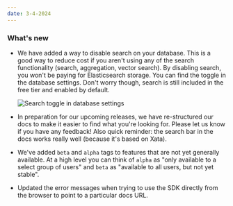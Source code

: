 ```yaml
---
date: 3-4-2024
---
```


### What's new

- We have added a way to disable search on your database. This is a good way to reduce cost if you aren't using any of the search functionality (search, aggregation, vector search). By disabling search, you won't be paying for Elasticsearch storage. You can find the toggle in the database settings. Don't worry though, search is still included in the free tier and enabled by default.

  ![Search toggle in database settings](images/search_toggle.png)

- In preparation for our upcoming releases, we have re-structured our docs to make it easier to find what you're looking for. Please let us know if you have any feedback! Also quick reminder: the search bar in the docs works really well (because it's based on Xata).
- We've added `beta` and `alpha` tags to features that are not yet generally available. At a high level you can think of `alpha` as "only available to a select group of users" and `beta` as "available to all users, but not yet stable".
- Updated the error messages when trying to use the SDK directly from the browser to point to a particular docs URL.

